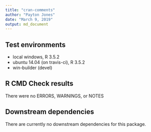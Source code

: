 ```yaml
---
title: "cran-comments"
author: "Payton Jones"
date: "March 9, 2019"
output: md_document
---
```


## Test environments
* local windows, R 3.5.2
* ubuntu 14.04 (on travis-ci), R 3.5.2
* win-builder (devel)

## R CMD Check results
There were no ERRORS, WARNINGS, or NOTES

## Downstream dependencies
There are currently no downstream dependencies for this package.
